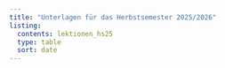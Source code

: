 ```yaml
---
title: "Unterlagen für das Herbstsemester 2025/2026"
listing:
  contents: lektionen_hs25
  type: table
  sort: date
---
```


